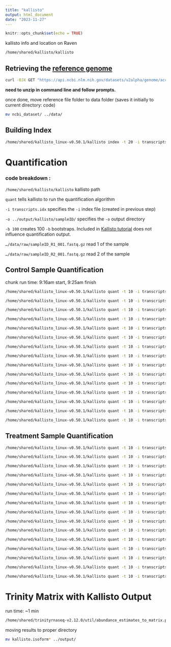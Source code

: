 ```yaml
---
title: "kallisto"
output: html_document
date: "2023-11-27"
---
```


```r
knitr::opts_chunk$set(echo = TRUE)
```

kallisto info and location on Raven

```bash

/home/shared/kallisto/kallisto
```

## Retrieving the [reference genome](https://www.ncbi.nlm.nih.gov/datasets/genome/GCF_026571515.1/)

```bash

curl -OJX GET "https://api.ncbi.nlm.nih.gov/datasets/v2alpha/genome/accession/GCF_026571515.1/download?include_annotation_type=GENOME_FASTA,GENOME_GFF,RNA_FASTA,CDS_FASTA,PROT_FASTA,SEQUENCE_REPORT&filename=GCF_026571515.1.zip" -H "Accept: application/zip" 
```

**need to unzip in command line and follow prompts.**

once done, move reference file folder to data folder (saves it initially to current directory: code)

```bash

mv ncbi_dataset/ ../data/


```

## Building Index

```bash

/home/shared/kallisto_linux-v0.50.1/kallisto index -t 20 -i transcripts.idx ../data/ncbi_dataset/data/GCF_026571515.1/rna.fna 

```

# Quantification

### code breakdown :

`/home/shared/kallisto/kallisto` kallisto path

`quant` tells kallisto to run the quantification algorithm

`-i transcripts.idx` specifies the `-i` index file (created in previous step)

`-o ../output/kallisto/sampleID/` specifies the `-o` output directory

`-b 100` creates 100 `-b` bootstraps. Included in [Kallisto tutorial](https://pachterlab.github.io/kallisto/starting) does not influence quantification output.

`…/data/raw/sampleID_R1_001.fastq.gz` read 1 of the sample

`…/data/raw/sampleID_R2_001.fastq.gz` read 2 of the sample

## Control Sample Quantification

chunk run time: 9:16am start, 9:25am finish

```bash

/home/shared/kallisto_linux-v0.50.1/kallisto quant -t 10 -i transcripts.idx -o ../output/kallisto/M-C-216/ -b 100  ../data/raw/M-C-216_R1_001.fastq.gz ../data/raw/M-C-216_R2_001.fastq.gz

```

```bash

/home/shared/kallisto_linux-v0.50.1/kallisto quant -t 10 -i transcripts.idx -o ../output/kallisto/M-C-218/ -b 100  ../data/raw/M-C-218_R1_001.fastq.gz ../data/raw/M-C-218_R2_001.fastq.gz
```

```bash

/home/shared/kallisto_linux-v0.50.1/kallisto quant -t 10 -i transcripts.idx -o ../output/kallisto/M-C-226/ -b 100  ../data/raw/M-C-226_R1_001.fastq.gz ../data/raw/M-C-226_R2_001.fastq.gz
```

```bash

/home/shared/kallisto_linux-v0.50.1/kallisto quant -t 10 -i transcripts.idx -o ../output/kallisto/M-C-306/ -b 100  ../data/raw/M-C-306_R1_001.fastq.gz ../data/raw/M-C-306_R2_001.fastq.gz
```

```bash

/home/shared/kallisto_linux-v0.50.1/kallisto quant -t 10 -i transcripts.idx -o ../output/kallisto/M-C-329/ -b 100  ../data/raw/M-C-329_R1_001.fastq.gz ../data/raw/M-C-329_R2_001.fastq.gz
```

```bash

/home/shared/kallisto_linux-v0.50.1/kallisto quant -t 10 -i transcripts.idx -o ../output/kallisto/M-C-334/ -b 100  ../data/raw/M-C-334_R1_001.fastq.gz ../data/raw/M-C-334_R2_001.fastq.gz
```

```bash

/home/shared/kallisto_linux-v0.50.1/kallisto quant -t 10 -i transcripts.idx -o ../output/kallisto/M-C-337/ -b 100  ../data/raw/M-C-337_R1_001.fastq.gz ../data/raw/M-C-337_R2_001.fastq.gz
```

```bash

/home/shared/kallisto_linux-v0.50.1/kallisto quant -t 10 -i transcripts.idx -o ../output/kallisto/M-C-339/ -b 100  ../data/raw/M-C-339_R1_001.fastq.gz ../data/raw/M-C-339_R2_001.fastq.gz
```

```bash

/home/shared/kallisto_linux-v0.50.1/kallisto quant -t 10 -i transcripts.idx -o ../output/kallisto/M-C-358/ -b 100  ../data/raw/M-C-358_R1_001.fastq.gz ../data/raw/M-C-358_R2_001.fastq.gz
```

```bash

/home/shared/kallisto_linux-v0.50.1/kallisto quant -t 10 -i transcripts.idx -o ../output/kallisto/M-C-360/ -b 100  ../data/raw/M-C-360_R1_001.fastq.gz ../data/raw/M-C-360_R2_001.fastq.gz
```

```bash

/home/shared/kallisto_linux-v0.50.1/kallisto quant -t 10 -i transcripts.idx -o ../output/kallisto/M-C-363/ -b 100  ../data/raw/M-C-363_R1_001.fastq.gz ../data/raw/M-C-363_R2_001.fastq.gz
```

```bash

/home/shared/kallisto_linux-v0.50.1/kallisto quant -t 10 -i transcripts.idx -o ../output/kallisto/M-C-373/ -b 100  ../data/raw/M-C-373_R1_001.fastq.gz ../data/raw/M-C-373_R2_001.fastq.gz
```

```bash

/home/shared/kallisto_linux-v0.50.1/kallisto quant -t 10 -i transcripts.idx -o ../output/kallisto/M-C-482/ -b 100  ../data/raw/M-C-482_R1_001.fastq.gz ../data/raw/M-C-482_R2_001.fastq.gz
```

```bash

/home/shared/kallisto_linux-v0.50.1/kallisto quant -t 10 -i transcripts.idx -o ../output/kallisto/M-C-488/ -b 100  ../data/raw/M-C-488_R1_001.fastq.gz ../data/raw/M-C-488_R2_001.fastq.gz
```

```bash
/home/shared/kallisto_linux-v0.50.1/kallisto quant -t 10 -i transcripts.idx -o ../output/kallisto/M-C-193/ -b 100  ../data/raw/M-C-193_R1_001.fastq.gz ../data/raw/M-C-193_R2_001.fastq.gz
```

## Treatment Sample Quantification

```bash

/home/shared/kallisto_linux-v0.50.1/kallisto quant -t 10 -i transcripts.idx -o ../output/kallisto/M-T-18/ -b 100  ../data/raw/M-T-18_R1_001.fastq.gz ../data/raw/M-T-18_R2_001.fastq.gz
```

```bash

/home/shared/kallisto_linux-v0.50.1/kallisto quant -t 10 -i transcripts.idx -o ../output/kallisto/M-T-20/ -b 100  ../data/raw/M-T-20_R1_001.fastq.gz ../data/raw/M-T-20_R2_001.fastq.gz
```

```bash

/home/shared/kallisto_linux-v0.50.1/kallisto quant -t 10 -i transcripts.idx -o ../output/kallisto/M-T-22/ -b 100  ../data/raw/M-T-22_R1_001.fastq.gz ../data/raw/M-T-22_R2_001.fastq.gz
```

```bash

/home/shared/kallisto_linux-v0.50.1/kallisto quant -t 10 -i transcripts.idx -o ../output/kallisto/M-T-235/ -b 100  ../data/raw/M-T-235_R1_001.fastq.gz ../data/raw/M-T-235_R2_001.fastq.gz
```

```bash

/home/shared/kallisto_linux-v0.50.1/kallisto quant -t 10 -i transcripts.idx -o ../output/kallisto/M-T-245/ -b 100  ../data/raw/M-T-245_R1_001.fastq.gz ../data/raw/M-T-245_R2_001.fastq.gz
```

```bash

/home/shared/kallisto_linux-v0.50.1/kallisto quant -t 10 -i transcripts.idx -o ../output/kallisto/M-T-29/ -b 100  ../data/raw/M-T-29_R1_001.fastq.gz ../data/raw/M-T-29_R2_001.fastq.gz
```

```bash

/home/shared/kallisto_linux-v0.50.1/kallisto quant -t 10 -i transcripts.idx -o ../output/kallisto/M-T-31/ -b 100  ../data/raw/M-T-31_R1_001.fastq.gz ../data/raw/M-T-31_R2_001.fastq.gz
```

```bash

/home/shared/kallisto_linux-v0.50.1/kallisto quant -t 10 -i transcripts.idx -o ../output/kallisto/M-T-32/ -b 100  ../data/raw/M-T-32_R1_001.fastq.gz ../data/raw/M-T-32_R2_001.fastq.gz
```

```bash

/home/shared/kallisto_linux-v0.50.1/kallisto quant -t 10 -i transcripts.idx -o ../output/kallisto/M-T-399/ -b 100  ../data/raw/M-T-399_R1_001.fastq.gz ../data/raw/M-T-399_R2_001.fastq.gz
```

```bash

/home/shared/kallisto_linux-v0.50.1/kallisto quant -t 10 -i transcripts.idx -o ../output/kallisto/M-T-43/ -b 100  ../data/raw/M-T-43_R1_001.fastq.gz ../data/raw/M-T-43_R2_001.fastq.gz
```

```bash

/home/shared/kallisto_linux-v0.50.1/kallisto quant -t 10 -i transcripts.idx -o ../output/kallisto/M-T-44/ -b 100  ../data/raw/M-T-44_R1_001.fastq.gz ../data/raw/M-T-44_R2_001.fastq.gz
```

```bash

/home/shared/kallisto_linux-v0.50.1/kallisto quant -t 10 -i transcripts.idx -o ../output/kallisto/M-T-500/ -b 100  ../data/raw/M-T-500_R1_001.fastq.gz ../data/raw/M-T-500_R2_001.fastq.gz
```

```bash

/home/shared/kallisto_linux-v0.50.1/kallisto quant -t 10 -i transcripts.idx -o ../output/kallisto/M-T-7/ -b 100  ../data/raw/M-T-7_R1_001.fastq.gz ../data/raw/M-T-7_R2_001.fastq.gz
```

```bash

/home/shared/kallisto_linux-v0.50.1/kallisto quant -t 10 -i transcripts.idx -o ../output/kallisto/M-T-83/ -b 100  ../data/raw/M-T-83_R1_001.fastq.gz ../data/raw/M-T-83_R2_001.fastq.gz
```

```bash

/home/shared/kallisto_linux-v0.50.1/kallisto quant -t 10 -i transcripts.idx -o ../output/kallisto/M-T-8/ -b 100  ../data/raw/M-T-8_R1_001.fastq.gz ../data/raw/M-T-8_R2_001.fastq.gz
```

# Trinity Matrix with Kallisto Output

run time: \~1 min

```bash

/home/shared/trinityrnaseq-v2.12.0/util/abundance_estimates_to_matrix.pl --est_method kallisto --gene_trans_map 'none' --out_prefix kallisto --name_sample_by_basedir ../output/kallisto/**/*.tsv


```

moving results to proper directory

```bash

mv kallisto.isoform* ../output/
```
